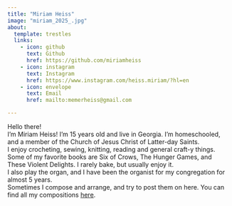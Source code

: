 ```yaml
---
title: "Miriam Heiss"
image: "miriam_2025_.jpg"
about:
  template: trestles
  links:
    - icon: github
      text: Github
      href: https://github.com/miriamheiss
    - icon: instagram
      text: Instagram
      href: https://www.instagram.com/heiss.miriam/?hl=en
    - icon: envelope
      text: Email
      href: mailto:memerheiss@gmail.com 

---
```


Hello there! 
\
I'm Miriam Heiss! I'm 15 years old and live in Georgia. I'm homeschooled, and a member of the Church of Jesus Christ of Latter-day Saints.
\
I enjoy crocheting, sewing, knitting, reading and general craft-y things. Some of my favorite books are Six of Crows, The Hunger Games, and These Violent Delights. I rarely bake, but usually enjoy it.
\
I also play the organ, and I have been the organist for my congregation for almost 5 years.
\
Sometimes I compose and arrange, and try to post them on here. You can find all my compositions [here](https://musescore.com/user/48858879).
